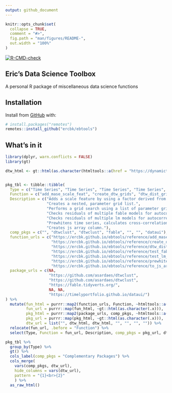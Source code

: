 ```yaml
---
output: github_document
---
```



<!-- README.md is generated from README.Rmd. Please edit that file -->

```r
knitr::opts_chunk$set(
  collapse = TRUE,
  comment = "#>",
  fig.path = "man/figures/README-",
  out.width = "100%"
)
```


<!-- badges: start -->
[![R-CMD-check](https://github.com/ercbk/ebtools/workflows/R-CMD-check/badge.svg)](https://github.com/ercbk/ebtools/actions)
<!-- badges: end -->

## Eric's Data Science Toolbox
A personal R package of miscellaneous data science functions

## Installation

Install from [GitHub](https://github.com/ercbk/ebtools) with:

``` r
# install.packages("remotes")
remotes::install_github("ercbk/ebtools")
```
## What's in it

```r
library(dplyr, warn.conflicts = FALSE)
library(gt)

dtw_html <- gt::html(as.character(htmltools::a(href = "https://dynamictimewarping.github.io/", "dtw")))


pkg_tbl <- tibble::tibble(
  Type = c("Time Series", "Time Series", "Time Series", "Time Series", "Time Series", "Time Series", "Visualization"),
  Function = c("add_mase_scale_feat", "create_dtw_grids", "dtw_dist_gridsearch", "test_fable_resids", "test_lm_resids", "prewhitened_ccf", "to_js_array"),
  Description = c("Adds a scale feature by using a factor derived from the MASE error function",
                  "Creates a nested, parameter grid list.",
                  "Performs a grid search using a list of parameter grids and a list of distance functions",
                  "Checks residuals of multiple fable models for autocorrelation using the Ljung-Box test",
                  "Checks residuals of multiple lm models for autocorrelation using Breusch-Godfrey and Durbin-Watson tests.",
                  "Prewhitens time series, calculates cross-correlation coefficients, and returns statistically significant values.",
                  "Creates js array column."),
  comp_pkgs = c("", "dtwclust", "dtwclust", "fable", "", "", "dataui"),
  function_urls = c("https://ercbk.github.io/ebtools/reference/add_mase_scale_feat.html",
                    "https://ercbk.github.io/ebtools/reference/create_dtw_grids.html",
                    "https://ercbk.github.io/ebtools/reference/dtw_dist_gridsearch.html",
                    "https://ercbk.github.io/ebtools/reference/test_fable_resids.html",
                    "https://ercbk.github.io/ebtools/reference/test_lm_resids.html",
                    "https://ercbk.github.io/ebtools/reference/prewhitened_ccf.html",
                    "https://ercbk.github.io/ebtools/reference/to_js_array.html"),
  package_urls = c(NA,
                   "https://github.com/asardaes/dtwclust",
                   "https://github.com/asardaes/dtwclust",
                   "https://fable.tidyverts.org/",
                   NA, NA,
                   "https://timelyportfolio.github.io/dataui/")
) %>% 
  mutate(fun_html = purrr::map2(function_urls, Function, ~htmltools::a(href = .x, .y)),
         fun_url = purrr::map(fun_html, ~gt::html(as.character(.x))),
         pkg_html = purrr::map2(package_urls, comp_pkgs, ~htmltools::a(href = .x, .y)),
         pkg_url = purrr::map(pkg_html, ~gt::html(as.character(.x))),
         dtw_url = list("", dtw_html, dtw_html, "", "", "", "")) %>% 
  relocate(fun_url, .before = "Function") %>% 
  select(Type, Function = fun_url, Description, comp_pkgs = pkg_url, dtw_url)

pkg_tbl %>%
  group_by(Type) %>% 
  gt() %>% 
  cols_label(comp_pkgs = "Complementary Packages") %>% 
  cols_merge(
    vars(comp_pkgs, dtw_url),
    hide_columns = vars(dtw_url),
    pattern = "{1}<br>{2}"
    ) %>%
  as_raw_html()
```


